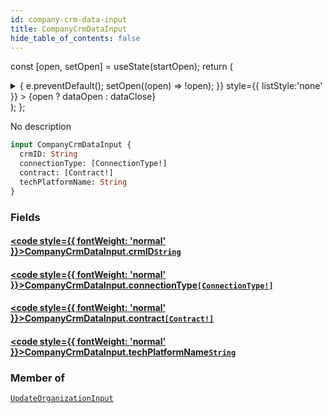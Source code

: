 ```yaml
---
id: company-crm-data-input
title: CompanyCrmDataInput
hide_table_of_contents: false
---
```






const [open, setOpen] = useState(startOpen);
return (
<details {...(open ? { open: true } : {})} className="details" style={{ border:'none', boxShadow:'none', background:'var(--ifm-background-color)' }}>
<summary
onClick={(e) => {
e.preventDefault();
setOpen((open) => !open);
}}
style={{ listStyle:'none' }} >
{open ? dataOpen : dataClose}
</summary>
{open && children}
</details>
);
};

No description

```graphql
input CompanyCrmDataInput {
  crmID: String
  connectionType: [ConnectionType!]
  contract: [Contract!]
  techPlatformName: String
}
```

### Fields

#### [<code style={{ fontWeight: 'normal' }}>CompanyCrmDataInput.<b>crmID</b></code>](#)<Bullet />[`String`](/api/scalars/string) <Badge class="badge badge--secondary" text="scalar"/>

>

#### [<code style={{ fontWeight: 'normal' }}>CompanyCrmDataInput.<b>connectionType</b></code>](#)<Bullet />[`[ConnectionType!]`](/api/enums/connection-type) <Badge class="badge badge--secondary" text="list"/> <Badge class="badge badge--secondary" text="enum"/>

>

#### [<code style={{ fontWeight: 'normal' }}>CompanyCrmDataInput.<b>contract</b></code>](#)<Bullet />[`[Contract!]`](/api/enums/contract) <Badge class="badge badge--secondary" text="list"/> <Badge class="badge badge--secondary" text="enum"/>

>

#### [<code style={{ fontWeight: 'normal' }}>CompanyCrmDataInput.<b>techPlatformName</b></code>](#)<Bullet />[`String`](/api/scalars/string) <Badge class="badge badge--secondary" text="scalar"/>

>

### Member of

[`UpdateOrganizationInput`](/api/inputs/update-organization-input) <Badge class="badge badge--secondary" text="input"/>
